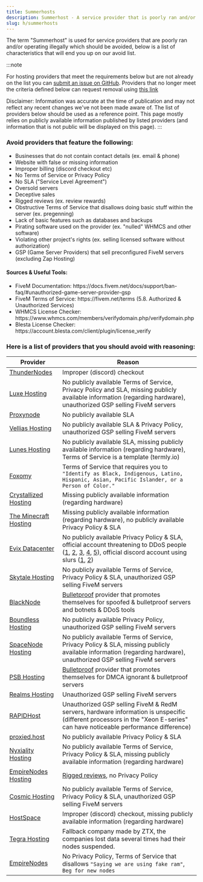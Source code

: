 ```yaml
---
title: Summerhosts
description: Summerhost - A service provider that is poorly ran and/or operating illegally which should be avoided.
slug: h/summerhosts
---
```


The term "Summerhost" is used for service providers that are poorly ran and/or operating illegally which should be avoided, below is a list of characteristics that will end you up on our avoid list.

:::note

For hosting providers that meet the requirements below but are not already on the list you can [submit an issue on GitHub](https://link.setup.md/summerhost-addition). Providers that no longer meet the criteria defined below can request removal using [this link](https://link.setup.md/summerhost-removal)

Disclaimer: Information was accurate at the time of publication and may not reflect any recent changes we've not been made aware of. The list of providers below should be used as a reference point. This page mostly relies on publicly available information published by listed providers (and information that is not public will be displayed on this page).
:::

### Avoid providers that feature the following:
<ul class="pl-5 list-disc">
    <li>Businesses that do not contain contact details (ex. email & phone)</li>
    <li>Website with false or missing information</li>
    <li>Improper billing (discord checkout etc)</li>
    <li>No Terms of Service or Privacy Policy</li>
    <li>No SLA ("Service Level Agreement")</li>
    <li>Oversold servers</li>
    <li>Deceptive sales</li>
    <li>Rigged reviews (ex. review rewards)</li>
    <li>Obstructive Terms of Service that disallows doing basic stuff within the server (ex. pregenning)</li>
    <li>Lack of basic features such as databases and backups</li>
    <li>Pirating software used on the provider (ex. "nulled" WHMCS and other software)</li>
    <li>Violating other project's rights (ex. selling licensed software without authorization)</li>
    <li>GSP (Game Server Providers) that sell preconfigured FiveM servers (excluding Zap Hosting)</li>
</ul>

#### Sources & Useful Tools:
<ul class="pl-5 list-disc">
    <li>FiveM Documentation: https://docs.fivem.net/docs/support/ban-faq/#unauthorized-game-server-provider-gsp</li>
    <li>FiveM Terms of Service: https://fivem.net/terms (5.8. Authorized & Unauthorized Services)</li>
    <li>WHMCS License Checker: https://www.whmcs.com/members/verifydomain.php/verifydomain.php</li>
    <li>Blesta License Checker: https://account.blesta.com/client/plugin/license_verify</li>
</ul>

### Here is a list of providers that you should avoid with reasoning:

| Provider     | Reason                                              |
| ------------ | --------------------------------------------------- |
| [ThunderNodes](https://thundernodes.cloud) | Improper (discord) checkout |
| [Luxe Hosting](https://my.luxe-hosting.nl) | No publicly available Terms of Service, Privacy Policy and SLA, missing publicly available information (regarding hardware), unauthorized GSP selling FiveM servers |
| [Proxynode](https://proxynode.pro) | No publicly available SLA |
| [Vellias Hosting](https://velliashosting.online) | No publicly available SLA & Privacy Policy, unauthorized GSP selling FiveM servers |
| [Lunes Hosting](https://lunes.host) | No publicly available SLA, missing publicly available information (regarding hardware), Terms of Service is a template (termly.io) |
| [Foxomy](https://foxomy.com) | Terms of Service that requires you to `"Identify as Black, Indigenous, Latino, Hispanic, Asian, Pacific Islander, or a Person of Color."` |
| [Crystallized Hosting](https://crystallized.host) | Missing publicly available information (regarding hardware) |
| [The Minecraft Hosting](https://theminecrafthosting.com) | Missing publicly available information (regarding hardware), no publicly available Privacy Policy & SLA |
| [Evix Datacenter](https://evix-datacenter.online) | No publicly available Privacy Policy & SLA, official account threatening to DDoS people ([1](https://onlinefile.host/lkn5vtl), [2](https://onlinefile.host/54owa1o), [3](https://onlinefile.host/flsgxnu), [4](https://onlinefile.host/x0omgfm), [5](https://onlinefile.host/mdp5sul)), official discord account using slurs ([1](https://onlinefile.host/fenwcql), [2](https://onlinefile.host/7p9co2m)) |
| [Skytale Hosting](https://billing.skytalehosting.net) | No publicly available Terms of Service, Privacy Policy & SLA, unauthorized GSP selling FiveM servers |
| [BlackNode](https://blacknode.pro) | [Bulletproof](https://www.urbandictionary.com/define.php?term=Bulletproof%20hosting) provider that promotes themselves for spoofed & bulletproof servers and botnets & DDoS tools |
| [Boundless Hosting](https://boundlesshosting.xyz) | No publicly available Privacy Policy, unauthorized GSP selling FiveM servers |
| [SpaceNode Hosting](https://spacenodehosting.com) | No publicly available Terms of Service, Privacy Policy & SLA, missing publicly available information (regarding hardware), unauthorized GSP selling FiveM servers |
| [PSB Hosting](https://psb.hosting) | [Bulletproof](https://www.urbandictionary.com/define.php?term=Bulletproof%20hosting) provider that promotes themselves for DMCA ignorant & bulletproof servers |
| [Realms Hosting](https://realmshosting.com) | Unauthorized GSP selling FiveM servers |
| [RAPIDHost](https://rapidhosting.cloud) | Unauthorized GSP selling FiveM & RedM servers, hardware information is unspecific (different processors in the "Xeon E-series" can have noticeable performance difference)
| [proxied.host](https://proxied.host) | No publicly available Privacy Policy & SLA |
| [Nyxiality Hosting](https://nyxialityhosting.com) | No publicly available Terms of Service, Privacy Policy & SLA, missing publicly available information (regarding hardware) |
| [EmpireNodes Hosting](https://www.empirenodes.com/) | [Rigged reviews](https://www.trustpilot.com/review/empirenodes.com), no Privacy Policy |
| [Cosmic Hosting](https://cosmichosting.xyz) | No publicly available Terms of Service, Privacy Policy & SLA, unauthorized GSP selling FiveM servers |
| [HostSpace](http://hostspace.co.il/) | Improper (discord) checkout, missing publicly available information (regarding hardware) |
| [Tegra Hosting](https://tegra.gg/) | Fallback company made by ZTX, the companies lost data several times had their nodes suspended. |
| [EmpireNodes](https://empirenodes.com) | No Privacy Policy, Terms of Service that disallows `"Saying we are using fake ram"`, `Beg for new nodes` |
